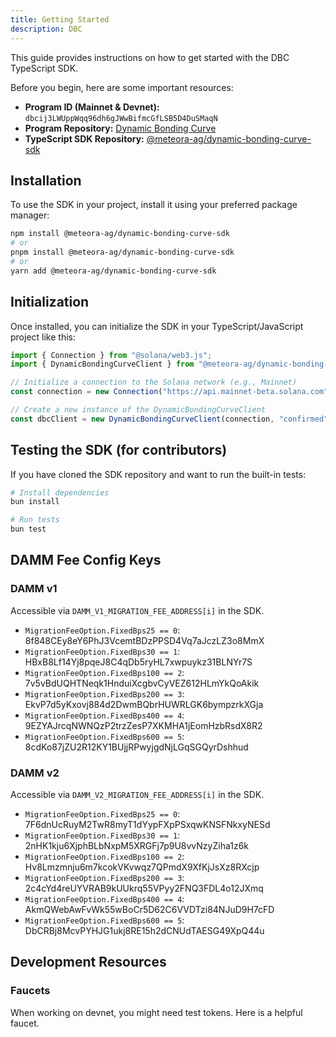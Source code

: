 ```yaml
---
title: Getting Started
description: DBC
---
```


This guide provides instructions on how to get started with the DBC TypeScript SDK.

Before you begin, here are some important resources:

-   **Program ID (Mainnet & Devnet):** `dbcij3LWUppWqq96dh6gJWwBifmcGfLSB5D4DuSMaqN`
-   **Program Repository:** [Dynamic Bonding Curve](https://github.com/MeteoraAg/dynamic-bonding-curve)
-   **TypeScript SDK Repository:** [@meteora-ag/dynamic-bonding-curve-sdk](https://github.com/MeteoraAg/dynamic-bonding-curve-sdk)

## Installation

To use the SDK in your project, install it using your preferred package manager:

```bash
npm install @meteora-ag/dynamic-bonding-curve-sdk
# or
pnpm install @meteora-ag/dynamic-bonding-curve-sdk
# or
yarn add @meteora-ag/dynamic-bonding-curve-sdk
```

## Initialization

Once installed, you can initialize the SDK in your TypeScript/JavaScript project like this:

```typescript
import { Connection } from "@solana/web3.js";
import { DynamicBondingCurveClient } from "@meteora-ag/dynamic-bonding-curve-sdk";

// Initialize a connection to the Solana network (e.g., Mainnet)
const connection = new Connection("https://api.mainnet-beta.solana.com");

// Create a new instance of the DynamicBondingCurveClient
const dbcClient = new DynamicBondingCurveClient(connection, "confirmed");
```

## Testing the SDK (for contributors)

If you have cloned the SDK repository and want to run the built-in tests:

```bash
# Install dependencies
bun install

# Run tests
bun test
```

## DAMM Fee Config Keys

### DAMM v1

Accessible via `DAMM_V1_MIGRATION_FEE_ADDRESS[i]` in the SDK.

- `MigrationFeeOption.FixedBps25 == 0`: 8f848CEy8eY6PhJ3VcemtBDzPPSD4Vq7aJczLZ3o8MmX
- `MigrationFeeOption.FixedBps30 == 1`: HBxB8Lf14Yj8pqeJ8C4qDb5ryHL7xwpuykz31BLNYr7S
- `MigrationFeeOption.FixedBps100 == 2`: 7v5vBdUQHTNeqk1HnduiXcgbvCyVEZ612HLmYkQoAkik
- `MigrationFeeOption.FixedBps200 == 3`: EkvP7d5yKxovj884d2DwmBQbrHUWRLGK6bympzrkXGja
- `MigrationFeeOption.FixedBps400 == 4`: 9EZYAJrcqNWNQzP2trzZesP7XKMHA1jEomHzbRsdX8R2
- `MigrationFeeOption.FixedBps600 == 5`: 8cdKo87jZU2R12KY1BUjjRPwyjgdNjLGqSGQyrDshhud

### DAMM v2

Accessible via `DAMM_V2_MIGRATION_FEE_ADDRESS[i]` in the SDK.

- `MigrationFeeOption.FixedBps25 == 0`: 7F6dnUcRuyM2TwR8myT1dYypFXpPSxqwKNSFNkxyNESd
- `MigrationFeeOption.FixedBps30 == 1`: 2nHK1kju6XjphBLbNxpM5XRGFj7p9U8vvNzyZiha1z6k
- `MigrationFeeOption.FixedBps100 == 2`: Hv8Lmzmnju6m7kcokVKvwqz7QPmdX9XfKjJsXz8RXcjp
- `MigrationFeeOption.FixedBps200 == 3`: 2c4cYd4reUYVRAB9kUUkrq55VPyy2FNQ3FDL4o12JXmq
- `MigrationFeeOption.FixedBps400 == 4`: AkmQWebAwFvWk55wBoCr5D62C6VVDTzi84NJuD9H7cFD
- `MigrationFeeOption.FixedBps600 == 5`: DbCRBj8McvPYHJG1ukj8RE15h2dCNUdTAESG49XpQ44u

## Development Resources

### Faucets

<CardGroup cols={1}>
  <Card title="Devnet Faucet" icon="faucet" href="https://faucet.raccoons.dev/">
    <p>When working on devnet, you might need test tokens. Here is a helpful faucet.</p>
  </Card>
</CardGroup>
